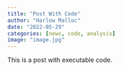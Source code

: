 ```yaml
---
title: "Post With Code"
author: "Harlow Malloc"
date: "2022-05-29"
categories: [news, code, analysis]
image: "image.jpg"
---
```


This is a post with executable code.
